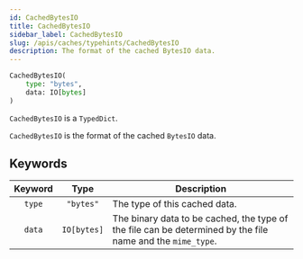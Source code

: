 ```yaml
---
id: CachedBytesIO
title: CachedBytesIO
sidebar_label: CachedBytesIO
slug: /apis/caches/typehints/CachedBytesIO
description: The format of the cached BytesIO data.
---
```



<APITopBar type="type" source="caches.typehints.CachedBytesIO" />

```python
CachedBytesIO(
    type: "bytes",
    data: IO[bytes]
)
```

`CachedBytesIO` is a `TypedDict`.

`CachedBytesIO` is the format of the cached `BytesIO` data.

## Keywords

| Keyword |    Type     | <center>Description</center>                                                                               |
| :-----: | :---------: | :--------------------------------------------------------------------------------------------------------- |
| `type`  |  `"bytes"`  | The type of this cached data.                                                                              |
| `data`  | `IO[bytes]` | The binary data to be cached, the type of the file can be determined by the file name and the `mime_type`. |
